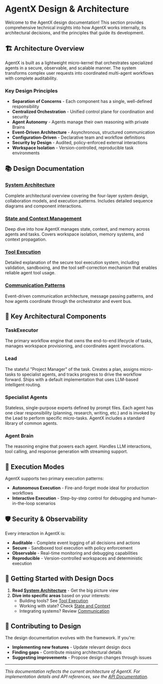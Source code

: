 # AgentX Design & Architecture

Welcome to the AgentX design documentation! This section provides comprehensive technical insights into how AgentX works internally, its architectural decisions, and the principles that guide its development.

## 🏗️ Architecture Overview

AgentX is built as a lightweight micro-kernel that orchestrates specialized agents in a secure, observable, and scalable manner. The system transforms complex user requests into coordinated multi-agent workflows with complete auditability.

### Key Design Principles

- **Separation of Concerns** - Each component has a single, well-defined responsibility
- **Centralized Orchestration** - Unified control plane for coordination and security
- **Agent Autonomy** - Agents manage their own reasoning with private Brains
- **Event-Driven Architecture** - Asynchronous, structured communication
- **Configuration-Driven** - Declarative team and workflow definitions
- **Security by Design** - Audited, policy-enforced external interactions
- **Workspace Isolation** - Version-controlled, reproducible task environments

## 📚 Design Documentation

### [System Architecture](/design/overview)

Complete architectural overview covering the four-layer system design, collaboration models, and execution patterns. Includes detailed sequence diagrams and component interactions.

### [State and Context Management](/design/state-and-context)

Deep dive into how AgentX manages state, context, and memory across agents and tasks. Covers workspace isolation, memory systems, and context propagation.

### [Tool Execution](/design/tool-execution)

Detailed explanation of the secure tool execution system, including validation, sandboxing, and the tool self-correction mechanism that enables reliable agent tool usage.

### [Communication Patterns](/design/communication)

Event-driven communication architecture, message passing patterns, and how agents coordinate through the orchestrator and event bus.

## 🎯 Key Architectural Components

### TaskExecutor

The primary workflow engine that owns the end-to-end lifecycle of tasks, manages workspace provisioning, and coordinates agent invocations.

### Lead

The stateful "Project Manager" of the task. Creates a plan, assigns micro-tasks to specialist agents, and tracks progress to drive the workflow forward. Ships with a default implementation that uses LLM-based intelligent routing.

### Specialist Agents

Stateless, single-purpose experts defined by prompt files. Each agent has one clear responsibility (planning, research, writing, etc.) and is invoked by the Lead to perform specific micro-tasks. AgentX includes a standard library of common agents.

### Agent Brain

The reasoning engine that powers each agent. Handles LLM interactions, tool calling, and response generation with streaming support.

## 🔄 Execution Modes

AgentX supports two primary execution patterns:

- **Autonomous Execution** - Fire-and-forget mode ideal for production workflows
- **Interactive Execution** - Step-by-step control for debugging and human-in-the-loop scenarios

## 🛡️ Security & Observability

Every interaction in AgentX is:

- **Auditable** - Complete event logging of all decisions and actions
- **Secure** - Sandboxed tool execution with policy enforcement
- **Observable** - Real-time monitoring and debugging capabilities
- **Reproducible** - Version-controlled workspaces and deterministic execution

## 🚀 Getting Started with Design Docs

1. **Read [System Architecture](/design/overview)** - Get the big picture view
1. **Dive into specific areas** based on your interests:
   - Building tools? See [Tool Execution](/design/tool-execution)
   - Working with state? Check [State and Context](/design/state-and-context)
   - Integrating systems? Review [Communication](/design/communication)

## 🤝 Contributing to Design

The design documentation evolves with the framework. If you're:

- **Implementing new features** - Update relevant design docs
- **Finding gaps** - Contribute missing architectural details
- **Suggesting improvements** - Propose design changes through issues

---

_This documentation reflects the current architecture of AgentX. For implementation details and API references, see the [API Documentation](/api)._
